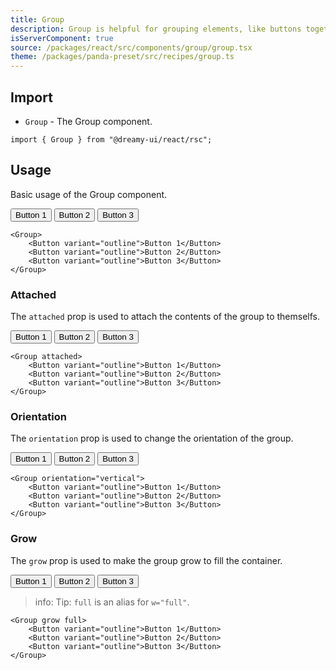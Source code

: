 ```yaml
---
title: Group
description: Group is helpful for grouping elements, like buttons together.
isServerComponent: true
source: /packages/react/src/components/group/group.tsx
theme: /packages/panda-preset/src/recipes/group.ts
---
```


## Import

- `Group` - The Group component.

```tsx
import { Group } from "@dreamy-ui/react/rsc";
```

## Usage

Basic usage of the Group component.

<Wrapper>
	<Group>
		<Button variant="outline">Button 1</Button>
		<Button variant="outline">Button 2</Button>
		<Button variant="outline">Button 3</Button>
	</Group>
</Wrapper>

```tsx
<Group>
	<Button variant="outline">Button 1</Button>
	<Button variant="outline">Button 2</Button>
	<Button variant="outline">Button 3</Button>
</Group>
```

### Attached

The `attached` prop is used to attach the contents of the group to themselfs.

<Wrapper>
	<Group attached>
		<Button variant="outline">Button 1</Button>
		<Button variant="outline">Button 2</Button>
		<Button variant="outline">Button 3</Button>
	</Group>
</Wrapper>

```tsx
<Group attached>
	<Button variant="outline">Button 1</Button>
	<Button variant="outline">Button 2</Button>
	<Button variant="outline">Button 3</Button>
</Group>
```

### Orientation

The `orientation` prop is used to change the orientation of the group.

<Wrapper>
	<Group orientation="vertical">
		<Button variant="outline">Button 1</Button>
		<Button variant="outline">Button 2</Button>
		<Button variant="outline">Button 3</Button>
	</Group>
</Wrapper>

```tsx
<Group orientation="vertical">
	<Button variant="outline">Button 1</Button>
	<Button variant="outline">Button 2</Button>
	<Button variant="outline">Button 3</Button>
</Group>
```

### Grow

The `grow` prop is used to make the group grow to fill the container.

<Wrapper>
	<Group grow full>
		<Button variant="outline">Button 1</Button>
		<Button variant="outline">Button 2</Button>
		<Button variant="outline">Button 3</Button>
	</Group>
</Wrapper>

> info: Tip: `full` is an alias for `w="full"`.

```tsx
<Group grow full>
	<Button variant="outline">Button 1</Button>
	<Button variant="outline">Button 2</Button>
	<Button variant="outline">Button 3</Button>
</Group>
```
